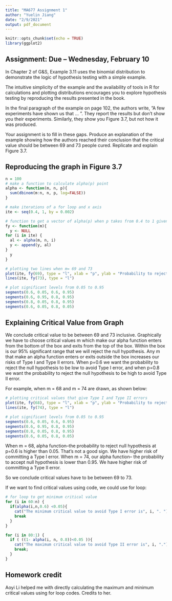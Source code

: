 ```yaml
---
title: "MA677 Assignment 1"
author: "Yuelin Jiang"
date: "2/9/2021"
output: pdf_document
---
```


```r
knitr::opts_chunk$set(echo = TRUE)
library(ggplot2)
```

## Assignment: Due – Wednesday, February 10

In Chapter 2 of G&S, Example 3.11 uses the binomial distribution to demonstrate the logic of
hypothesis testing with a simple example. 

The intuitive simplicity of the example and the availability of tools in R for calculations and plotting distributions encourages you to explore hypothesis testing by reproducing the results presented in the book.

In the final paragraph of the example on page 102, the authors write, ”A few experiments have
shown us that ... ”. They report the results but don’t show you their experiments. Similarly, they
show you Figure 3.7, but not how it was produced.

Your assignment is to fill in these gaps. Produce an explanation of the example showing how the
authors reached their conclusion that the critical value should be between 69 and 73 people cured.
Replicate and explain Figure 3.7.


## Reproducing the graph in Figure 3.7 
```r
n = 100
# make a function to calculate alpha(p) point
alpha <- function(m, n, p){
  sum(dbinom(m:n, n, p, log=FALSE))
}

# make iterations of a for loop and x axis
ite <- seq(0.4, 1, by = 0.002)

# function to get a vector of alpha(p) when p takes from 0.4 to 1 given m
fy <- function(m){
  y <- NULL
for (i in ite) {
  al <- alpha(m, n, i)
  y <- append(y, al)
}
  y
}

# plotting two lines when m= 69 and 73
plot(ite, fy(69), type = "l", xlab = "p", ylab = "Probability to reject null hypothesis")
lines(ite, fy(73), type = "l")

# plot significant levels from 0.05 to 0.95
segments(0.6, 0.05, 0.6, 0.95)
segments(0.6, 0.95, 0.8, 0.95)
segments(0.8, 0.05, 0.8, 0.95)
segments(0.6, 0.05, 0.8, 0.05)
```



## Explaining Critical Value from Graph 

We conclude critical value to be between 69 and 73 inclusive. Graphically we have to choose critical values m which make our alpha function enters from the bottom of the box and exits from the top of the box. Within the box is our 95% significant range that we will reject the null hypothesis. Any m that make an alpha function enters or exits outside the box increases our risks of Type I and Type II errors. When p=0.6 we want the probability to reject the null hypothesis to be low to avoid Type I error, and when p=0.8 we want the probability to reject the null hypothesis to be high to avoid Type II error. 

For example, when m = 68 and m = 74 are drawn, as shown below:

```r
# plotting critical values that give Type I and Type II errors 
plot(ite, fy(68), type = "l", xlab = "p", ylab = "Probability to reject null hypothesis")
lines(ite, fy(74), type = "l")

# plot significant levels from 0.05 to 0.95
segments(0.6, 0.05, 0.6, 0.95)
segments(0.6, 0.95, 0.8, 0.95)
segments(0.8, 0.05, 0.8, 0.95)
segments(0.6, 0.05, 0.8, 0.05)
```

When m = 68, alpha function--the probability to reject null hypothesis at p=0.6 is higher than 0.05. That's not a good sign. We have higher risk of committing a Type I error. 
When m = 74, our alpha function-- the probability to accept null hypothesis is lower than 0.95. We have higher risk of committing a Type II error.

So we conclude critical values have to be between 69 to 73. 

If we want to find critical values using code, we could use for loop:
```r
# for loop to get minimum critical value
for (i in 60:n) {
  if(alpha(i,n,0.6) <0.05){
    cat("The minimum critical value to avoid Type I error is", i, ". ")
    break
  }
}

for (i in 80:1) {
  if ( ((1- alpha(i, n, 0.8))<0.05 )){
    cat("The maximum critical value to avoid Type II error is", i, ".")
    break;
  }
}
```

## Homework credit

Aoyi Li helped me with directly calculating the maximum and minimum critical values using for loop codes. Credits to her. 


